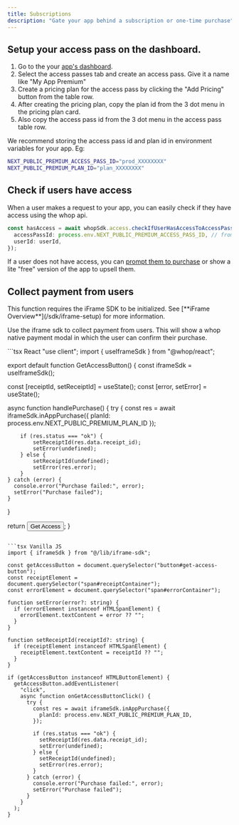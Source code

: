 ```yaml
---
title: Subscriptions
description: "Gate your app behind a subscription or one-time purchase"
---
```


## Setup your access pass on the dashboard.

1. Go to the your [app's dashboard](https://whop.com/dashboard/developer).
2. Select the access passes tab and create an access pass. Give it a name like "My App Premium"
3. Create a pricing plan for the access pass by clicking the "Add Pricing" button from the table row.
4. After creating the pricing plan, copy the plan id from the 3 dot menu in the pricing plan card.
5. Also copy the access pass id from the 3 dot menu in the access pass table row.

<Info>
  We recommend storing the access pass id and plan id in environment variables
  for your app. Eg:

```bash
NEXT_PUBLIC_PREMIUM_ACCESS_PASS_ID="prod_XXXXXXXX"
NEXT_PUBLIC_PREMIUM_PLAN_ID="plan_XXXXXXXX"
```

</Info>

## Check if users have access

When a user makes a request to your app, you can easily check if they have access using the whop api.

```typescript
const hasAccess = await whopSdk.access.checkIfUserHasAccessToAccessPass({
  accessPassId: process.env.NEXT_PUBLIC_PREMIUM_ACCESS_PASS_ID, // from step 5 above.
  userId: userId,
});
```

If a user does not have access, you can [prompt them to purchase](#collect-payment-from-users) or show a lite "free" version of the app to upsell them.

## Collect payment from users

<Warning>
  This function requires the iFrame SDK to be initialized. See [**iFrame
  Overview**](/sdk/iframe-setup) for more information.
</Warning>

Use the iframe sdk to collect payment from users. This will show a whop native payment modal in which the user can confirm their purchase.

<CodeGroup>
```tsx React
"use client";
import { useIframeSdk } from "@whop/react";

export default function GetAccessButton() {
  const iframeSdk = useIframeSdk();
  
  const [receiptId, setReceiptId] = useState<string>();
  const [error, setError] = useState<string>();
  
  async function handlePurchase() {
    try {
		const res = await iframeSdk.inAppPurchase({ planId: process.env.NEXT_PUBLIC_PREMIUM_PLAN_ID });
		
		if (res.status === "ok") {
			setReceiptId(res.data.receipt_id);
			setError(undefined);
		} else {
			setReceiptId(undefined);
			setError(res.error);
		}
    } catch (error) {
      console.error("Purchase failed:", error);
      setError("Purchase failed");
    }
  }
  
  return <button onClick={handlePurchase}>Get Access</button>;
}
```

```tsx Vanilla JS
import { iframeSdk } from "@/lib/iframe-sdk";

const getAccessButton = document.querySelector("button#get-access-button");
const receiptElement = document.querySelector("span#receiptContainer");
const errorElement = document.querySelector("span#errorContainer");

function setError(error?: string) {
  if (errorElement instanceof HTMLSpanElement) {
    errorElement.textContent = error ?? "";
  }
}

function setReceiptId(receiptId?: string) {
  if (receiptElement instanceof HTMLSpanElement) {
    receiptElement.textContent = receiptId ?? "";
  }
}

if (getAccessButton instanceof HTMLButtonElement) {
  getAccessButton.addEventListener(
    "click",
    async function onGetAccessButtonClick() {
      try {
        const res = await iframeSdk.inAppPurchase({
          planId: process.env.NEXT_PUBLIC_PREMIUM_PLAN_ID,
        });

        if (res.status === "ok") {
          setReceiptId(res.data.receipt_id);
          setError(undefined);
        } else {
          setReceiptId(undefined);
          setError(res.error);
        }
      } catch (error) {
        console.error("Purchase failed:", error);
        setError("Purchase failed");
      }
    }
  );
}
```

</CodeGroup>

